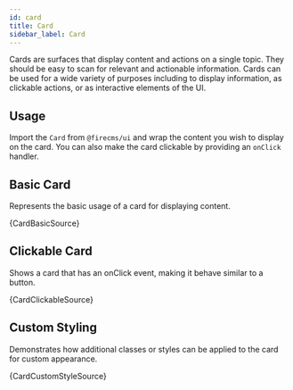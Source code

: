 ```yaml
---
id: card
title: Card
sidebar_label: Card
---
```


Cards are surfaces that display content and actions on a single topic. They should be easy to scan for relevant and actionable information. Cards can be used for a wide variety of purposes including to display information, as clickable actions, or as interactive elements of the UI.

## Usage

Import the `Card` from `@firecms/ui` and wrap the content you wish to display on the card. You can also make the card clickable by providing an `onClick` handler.


## Basic Card

Represents the basic usage of a card for displaying content.


<CodeSample>
    <CardBasicDemo/>
</CodeSample>

<CodeBlock language="tsx">{CardBasicSource}</CodeBlock>

## Clickable Card

Shows a card that has an onClick event, making it behave similar to a button.


<CodeSample>
    <CardClickableDemo/>
</CodeSample>

<CodeBlock language="tsx">{CardClickableSource}</CodeBlock>

## Custom Styling

Demonstrates how additional classes or styles can be applied to the card for custom appearance.


<CodeSample>
    <CardCustomStyleDemo/>
</CodeSample>

<CodeBlock language="tsx">{CardCustomStyleSource}</CodeBlock>
